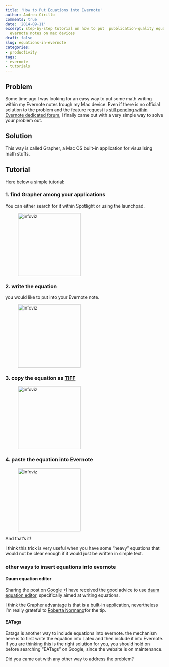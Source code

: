 ```yaml
---
title: 'How to Put Equations into Evernote'
author: Andrea Cirillo
comments: true
date: '2014-09-11'
excerpt: step-by-step tutorial on how to put  pubblication-quality equations into
  evernote notes on mac devices
draft: false
slug: equations-in-evernote
categories:
- productivity
tags:
- evernote
- tutorials
---
```


## Problem

Some time ago I was looking for an easy way to put some math writing within my Evernote notes trough my Mac device. Even if there is no official solution to the problem and the feature request is [still pending within Evernote dedicated forum](https://discussion.evernote.com/topic/111535-writing-math-symbols-and-equations/), I finally came out with a very simple way to solve your problem out.

## Solution

This way is called Grapher, a Mac OS built-in application for visualising math stuffs.

## Tutorial


Here below a simple tutorial:

### 1. find Grapher among your applications

You can either search for it within Spotlight or using the launchpad.

<a><figure class= "post_image" >
<img src="http://andreacirilloblog.files.wordpress.com/2014/09/1equations-in-evernote.jpg"  alt="infoviz" style="width: 200px;"/>
</figure></a>

### 2. write the equation

you would like to put into your Evernote note.

<a><figure class= "post_image" >
<img src="http://andreacirilloblog.files.wordpress.com/2014/09/2-equations-in-evernote.jpeg"  alt="infoviz" style="width: 200px;"/>
</figure></a>





### 3. copy the equation as [TIFF](http://http://it.wikipedia.org/wiki/Tagged_Image_File_Format)

<a><figure class= "post_image" >
<img src="https://andreacirilloblog.files.wordpress.com/2014/09/screen-shot-2014-09-11-at-17-55-17.png"  alt="infoviz" style="width: 200px;"/>
</figure></a>

### 4. paste the equation into Evernote

<a><figure class= "post_image" >
<img src="https://andreacirilloblog.files.wordpress.com/2014/09/3-equations-in-evernote.jpg"  alt="infoviz" style="width: 200px;"/>
</figure></a>

And that’s it!

I think this trick is very useful when you have some "heavy" equations that would not be clear enough if it would just be written in simple text.

### other ways to insert equations into evernote

#### Daum equation editor

Sharing the post on [Google + ](https://plus.google.com/u/0/+AndreaCirilloAC/posts/SGCWuFYcyDy?cfem=1)I have received the good advice to use [daum equation editor](https://itunes.apple.com/it/app/daum-equation-editor/id540665783?mt=12), specifically aimed at writing equations.

I think the Grapher advantage is that is a built-in application, nevertheless I'm really grateful to [Roberta Normano ](https://plus.google.com/u/0/114794468455584031025/about)for the tip.

#### EATags

Eatags is another way to include equations into evernote. the mechanism here is to first write the equation into Latex and then include it into Evernote.
If you are thinking this is the right solution for you, you should hold on before searching "EATags" on Google, since the website is on maintenance.

Did you came out with any other way to address the problem?
